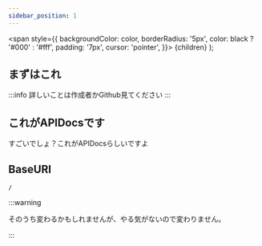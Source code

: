 ```yaml
---
sidebar_position: 1
---
```


  <span
    style={{
      backgroundColor: color,
      borderRadius: '5px',
      color: black ? '#000' : '#fff',
      padding: '7px',
      cursor: 'pointer',
    }}>
    {children}
  </span>
);

## まずはこれ

:::info
    詳しいことは作成者かGithub見てください
:::

## これがAPIDocsです

すごいでしょ？これがAPIDocsらしいですよ

## BaseURI

```
/
```

:::warning

そのうち変わるかもしれませんが、やる気がないので変わりません。

:::

